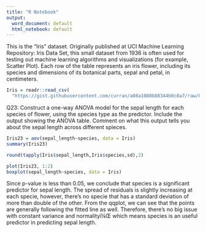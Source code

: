 ```yaml
---
title: "R Notebook"
output:
  word_document: default
  html_notebook: default
---
```

This is the "Iris" dataset. Originally published at UCI Machine Learning Repository: Iris Data Set, this small dataset from 1936 is often used for testing out machine learning algorithms and visualizations (for example, Scatter Plot). Each row of the table represents an iris flower, including its species and dimensions of its botanical parts, sepal and petal, in centimeters.

```r
Iris = readr::read_csv(
  "https://gist.githubusercontent.com/curran/a08a1080b88344b0c8a7/raw/0e7a9b0a5d22642a06d3d5b9bcbad9890c8ee534/iris.csv",    show_col_types = FALSE)
```

Q23: Construct a one-way ANOVA model for the sepal length for each species of flower, using the species type as the predictor. Include the output showing the ANOVA table. Comment on what this output tells you about the sepal length across different spieces.

```r
Iris23 = aov(sepal_length~species, data = Iris)
summary(Iris23)

round(tapply(Iris$sepal_length,Iris$species,sd),2)

plot(Iris23, 1:2)
boxplot(sepal_length~species, data = Iris)
```
Since p-value is less than 0.05, we conclude that species is a significant predictor for sepal length. The spread of residuals is slightly increasing at each specie, however, there's no specie that has a standard deviation of more than double of the other. From the qqplot, we can see that the points are generally following the fitted line as well. Therefore, there's no big issue with constant variance and normalityï¼Œ which means species is an useful predictor in predicting sepal length. 
